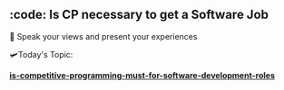 ## :code: Is CP necessary to get a Software Job

📳 Speak your views and present your experiences 

🛩️Today's Topic:

**[is-competitive-programming-must-for-software-development-roles](https://www.geeksforgeeks.org/is-competitive-programming-must-for-software-development-roles/amp/)**

